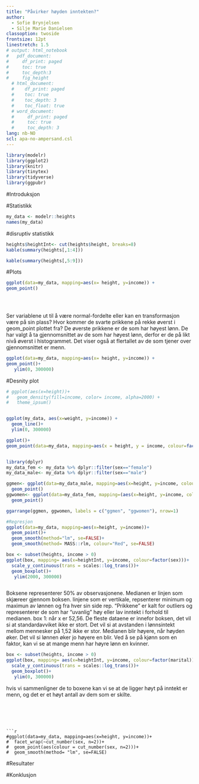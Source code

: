 ```yaml
---
title: "Påvirker høyden inntekten?"
author:
  - Sofie Brynjelsen
  - Silje Marie Danielsen
classoption: twoside
frontsize: 12pt
linestretch: 1.5
# output: html_notebook
#   pdf_document:
#     df_print: paged
#     toc: true
#     toc_depth:3
#     fig_height
  # html_document:
  #    df_print: paged
  #    toc: true
  #    toc_depth: 3
  #    toc_float: true
  # word_document:
  #     df_print: paged
  #     toc: true
  #     toc_depth: 3
lang: nb-NO
scl: apa-no-ampersand.csl
---
```



```r
library(modelr)
library(ggplot2)
library(knitr)
library(tinytex)
library(tidyverse)
library(ggpubr)

```


#Introduksjon


#Statistikk

```r
my_data <- modelr::heights
names(my_data)
```

#disruptiv statistikk
```r
heights$heightInt<- cut(heights$height, breaks=8)
kable(summary(heights[,1:4]))

```
```r
kable(summary(heights[,5:9]))
```





#Plots
```r
ggplot(data=my_data, mapping=aes(x= height, y=income)) +
geom_point()


  
```
Ser variablene ut til å være normal-fordelte eller kan en transformasjon være på sin plass? 
Hvor kommer de svarte prikkene på rekke øverst i geom_point plottet fra?
De øverste prikkene er de som har høyest lønn. De har valgt å ta gjennomsnittet av de som har høyest lønn, derfor er de på likt nivå øverst i histogrammet. Det viser også at flertallet av de som tjener over gjennomsnittet er menn. 

```r
ggplot(data=my_data, mapping=aes(x= height, y=income)) +
geom_point()+
   ylim(0, 300000)
```

#Desnity plot
```r
# ggplot(aes(x=height))+
#   geom_density(fill=income, color= income, alpha=2000) +
#   theme_ipsum()



```


```r
ggplot(my_data, aes(x=weight, y=income)) +
  geom_line()+
  ylim(0, 300000)
```



```r
ggplot()+
geom_point(data=my_data, mapping=aes(x = height, y = income, colour=factor(sex)))



```
```r
library(dplyr)
my_data_fem <- my_data %>% dplyr::filter(sex=="female")
my_data_male<- my_data %>% dplyr::filter(sex=="male")

ggmen<- ggplot(data=my_data_male, mapping=aes(x=height, y=income, colour=factor(sex)))+
  geom_point()
ggwomen<- ggplot(data=my_data_fem, mapping=(aes(x=height, y=income, colour=factor(sex))))+
  geom_point()

ggarrange(ggmen, ggwomen, labels = c("ggmen", "ggwomen"), nrow=1)
```
```r
#Regresjon
ggplot(data=my_data, mapping=aes(x=height, y=income))+
  geom_point()+
  geom_smooth(method="lm", se=FALSE)+
  geom_smooth(method= MASS::rlm, colour="Red", se=FALSE)
```

```r
box <- subset(heights, income > 0)
ggplot(box, mapping= aes(x=heightInt, y=income, colour=factor(sex)))+
  scale_y_continuous(trans = scales::log_trans())+ 
  geom_boxplot()+
   ylim(2000, 300000)



```
Boksene representerer 50% av observasjonene. 
Medianen er linjen som skjæreer gjennom boksen. 
linjene som er vertikale, repsenterer minimum og maximun av lønnen og fra hver sin side rep.
"Prikkene" er kalt for outliers og representerer de som har "uvanlig" høy eller lav inntekt i forhold til medianen. 
box 1: når x er 52,56. 
De fleste dataene er  innefor boksen, det vil si at standardavviket ikke er stort. 
Det vil si at avstanden i lønnsintekt mellom mennesker på 1,52 ikke er stor. 
Medianen blir høyere, når høyden øker. 
Det vil si lønnen øker jo høyere en blir.
Ved å se på kjønn som en faktor, kan vi se at mange menn har høyre lønn en kvinner.
```r
box <- subset(heights, income > 0)
ggplot(box, mapping= aes(x=heightInt, y=income, colour=factor(marital)))+
  scale_y_continuous(trans = scales::log_trans())+ 
  geom_boxplot()+
   ylim(0, 300000)
```
hvis vi sammenligner de to boxene kan vi se at de ligger høyt på inntekt er menn, og det er et høyt antall av dem som er skilte.

```





```r
#ggplot(data=my_data, mapping=aes(x=height, y=income))+
#  facet_wrap(~cut_number(sex, n=2))+
#  geom_point(aes(colour = cut_number(sex, n=2)))+
#  geom_smooth(method= "lm", se=FALSE)

```


#Resultater


#Konklusjon


